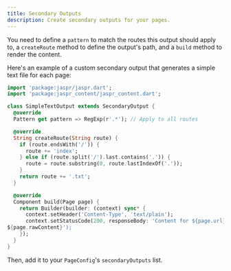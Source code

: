 ```yaml
---
title: Secondary Outputs
description: Create secondary outputs for your pages.
---
```





You need to define a `pattern` to match the routes this output should apply to, a `createRoute` method to define the output's path, and a `build` method to render the content.

Here's an example of a custom secondary output that generates a simple text file for each page:

```dart
import 'package:jaspr/jaspr.dart';
import 'package:jaspr_content/jaspr_content.dart';

class SimpleTextOutput extends SecondaryOutput {
  @override
  Pattern get pattern => RegExp(r'.*'); // Apply to all routes

  @override
  String createRoute(String route) {
    if (route.endsWith('/')) {
      route += 'index';
    } else if (route.split('/').last.contains('.')) {
      route = route.substring(0, route.lastIndexOf('.'));
    }
    return route += '.txt';
  }

  @override
  Component build(Page page) {
    return Builder(builder: (context) sync* {
      context.setHeader('Content-Type', 'text/plain');
      context.setStatusCode(200, responseBody: 'Content for ${page.url}:
${page.rawContent}');
    });
  }
}
```

Then, add it to your `PageConfig`'s `secondaryOutputs` list.